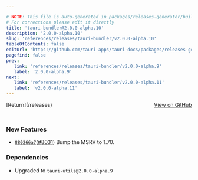 ```yaml
---

# NOTE: This file is auto-generated in packages/releases-generator/build.ts
# For corrections please edit it directly
title: 'tauri-bundler@2.0.0-alpha.10'
description: '2.0.0-alpha.10'
slug: 'references/releases/tauri-bundler/v2.0.0-alpha.10'
tableOfContents: false
editUrl: 'https://github.com/tauri-apps/tauri-docs/packages/releases-generator/build.ts'
pagefind: false
prev:
   link: 'references/releases/tauri-bundler/v2.0.0-alpha.9'
   label: '2.0.0-alpha.9'
next:
   link: 'references/releases/tauri-bundler/v2.0.0-alpha.11'
   label: 'v2.0.0-alpha.11'
---
```


<div style="margin-bottom:3rem; display: flex; justify-content: space-between; align-items: center"><span>[Return](/releases)</span><span><a href="https://github.com/tauri-apps/tauri/releases/tag/tauri-bundler-v2.0.0-alpha.10">View on GitHub</a></span></div>

### New Features

- [`880266a7`](https://www.github.com/tauri-apps/tauri/commit/880266a7f697e1fe58d685de3bb6836ce5251e92)([#8031](https://www.github.com/tauri-apps/tauri/pull/8031)) Bump the MSRV to 1.70.

### Dependencies

- Upgraded to `tauri-utils@2.0.0-alpha.9`

